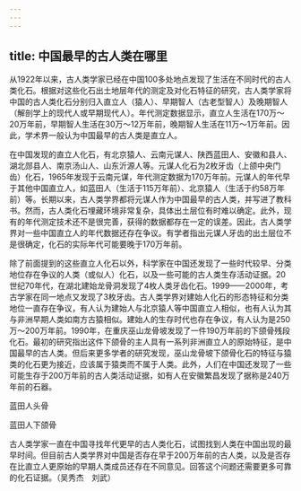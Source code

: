 ```yaml
---
---
---
```

title: 中国最早的古人类在哪里
---




从1922年以来，古人类学家已经在中国100多处地点发现了生活在不同时代的古人类化石。根据对这些化石出土地层年代的测定及对化石特征的研究，古人类学家将中国的古人类化石分别归入直立人（猿人）、早期智人（古老型智人）及晚期智人（解剖学上的现代人或早期现代人）。年代测定数据显示，直立人生活在170万～20万年前，早期智人生活在30万～12万年前，晚期智人生活在11万～1万年前。因此，学术界一般认为中国最早的古人类是直立人。

在中国发现的直立人化石，有北京猿人、云南元谋人、陕西蓝田人、安徽和县人、湖北郧县人、南京汤山人、山东沂源人等。元谋人化石为2枚牙齿（上颌中央门齿）化石，1965年发现于云南元谋，年代测定数据为170万年前。元谋人的年代早于其他中国直立人，如蓝田人（生活于115万年前）、北京猿人（生活于约58万年前）等。长期以来，古人类学界都将元谋人作为中国最早的古人类，并写进了教科书。然而，古人类化石埋藏环境非常复杂，具体出土层位有时难以确定。此外，现有的年代测定技术还不是很完善，获得的数据都存在一定的误差。因此，古人类学界对一些中国直立人的年代数据还存在争议。有学者指出元谋人牙齿的出土层位不是很确定，化石的实际年代可能要晚于170万年前。

除了前面提到的这些直立人化石以外，科学家在中国还发现了一些时代较早、分类地位存在争议的人类（或似人）化石，以及一些可能的古人类生存活动证据。20世纪70年代，在湖北建始龙骨洞发现了4枚人类牙齿化石。1999——2000年，考古学家在同一地点又发现了3枚牙齿。古人类学界对建始人化石的形态特征和分类地位一直存在争议，有人认为建始人与北京猿人等中国直立人相似，也有人认为其与非洲早期人类如南方古猿相似。建始人的生存时代也存在争议，有人认为是250万～200万年前。1990年，在重庆巫山龙骨坡发现了一件190万年前的下颌骨残段化石。最初的研究指出这件下颌骨的主人具有一系列非洲直立人的原始特征，是中国最早的古人类。但后来更多学者的研究发现，巫山龙骨坡下颌骨化石的特征与猿类的化石更为接近，应该属于猿类而不属于人类。此外，人们在中国还发现了一些可能生存于200万年前的古人类活动证据，如有人在安徽繁昌发现了据称是240万年前的石器。

蓝田人头骨



蓝田人下颌骨



古人类学家一直在中国寻找年代更早的古人类化石，试图找到人类在中国出现的最早时间。但目前古人类学界对中国是否存在早于200万年前的古人类，以及是否存在比直立人更原始的早期人类成员还存在不同意见。回答这个问题还需要更多可靠的化石证据。（吴秀杰　刘武）